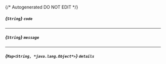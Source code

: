 {/* Autogenerated DO NOT EDIT  */}
##### *{`String`}* `code`

---
##### *{`String`}* `message`

---
##### *{`Map<String, *java.lang.Object*>`}* `details`


